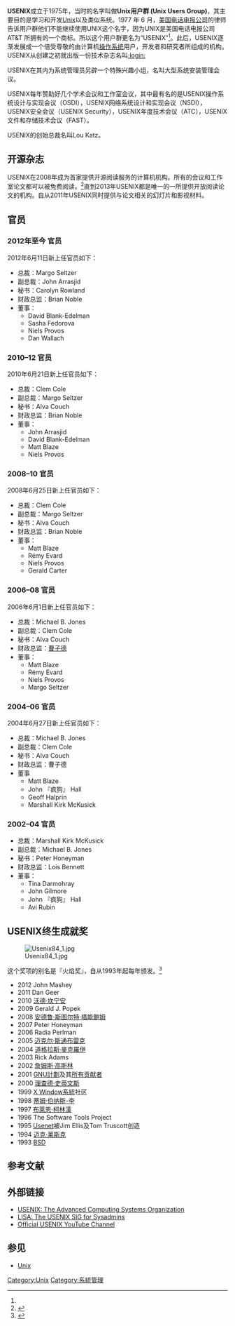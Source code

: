{{Infobox organization
| name         = USENIX
| image        = USENIX emblem.png
| image_border =
| size         = 200px 
| alt          = 红色的"USENIX"商标，下方为灰色的字幕『高等计算系统协会』
| caption      = USENIX: 高等计算系统协会
| formation    = 1975
| type         =
| headquarters = {{USA}}[[加州|加州]][[伯克利|伯克利]]
| location     =
| membership   = 
| language     =
| leader_title = 总裁
| leader_name  = [[Margo_Seltzer|Margo Seltzer]]
| key_people   =
| num_staff    =
| budget       =
| website      = {{URL|http://www.usenix.org/}}
}}

'''USENIX'''成立于1975年，当时的名字叫做'''Unix用户群 (Unix Users Group)'''，其主要目的是学习和开发[[Unix|Unix]]以及类似系统。1977 年 6 月，[[美国电话电报公司|美国电话电报公司]]的律师告诉用户群他们不能继续使用UNIX这个名字，因为UNIX是美国电话电报公司 AT&T 所拥有的一个商标。所以这个用户群更名为“USENIX”<ref name="auugn24_2" />。此后，USENIX逐渐发展成一个倍受尊敬的由计算机[[操作系统|操作系统]]用户，开发者和研究者所组成的机构。USENIX从创建之初就出版一份技术杂志名叫[http://www.usenix.org/publications/login/ ;login:] {{Wayback|url=http://www.usenix.org/publications/login/ |date=20220120074917 }}

USENIX在其内为系统管理员另辟一个特殊兴趣小组，名叫大型系统安装管理会议。

USENIX每年赞助好几个学术会议和工作室会议，其中最有名的是USENIX操作系统设计与实现会议（OSDI），USENIX网络系统设计和实现会议（NSDI），USENIX安全会议（USENIX Security），USENIX年度技术会议（ATC），USENIX文件和存储技术会议（FAST）。

USENIX的创始总裁名叫Lou Katz。

== 开源杂志 ==
USENIX在2008年成为首家提供开源阅读服务的计算机机构。所有的会议和工作室论文都可以被免费阅读。<ref>{{Cite web |url=https://www.usenix.org/blog/usenix-supports-open-access |title=USENIX Supports Open Access |accessdate=2014-01-09 |archive-date=2014-05-30 |archive-url=https://web.archive.org/web/20140530192015/https://www.usenix.org/blog/usenix-supports-open-access |dead-url=no }}</ref>直到2013年USENIX都是唯一的一所提供开放阅读论文的机构。自从2011年USENIX同时提供与论文相关的幻灯片和影视材料。

== 官员 ==

=== 2012年至今 官员 ===
2012年6月11日新上任官员如下：
* 总裁：Margo Seltzer
* 副总裁：John Arrasjid
* 秘书：Carolyn Rowland
* 财政总监：Brian Noble
* 董事：
** David Blank-Edelman
** Sasha Fedorova
** Niels Provos
** Dan Wallach

=== 2010–12 官员 ===
2010年6月21日新上任官员如下：
* 总裁：Clem Cole
* 副总裁：Margo Seltzer
* 秘书：Alva Couch
* 财政总监：Brian Noble
* 董事：
** John Arrasjid
** David Blank-Edelman
** Matt Blaze
** Niels Provos

=== 2008–10 官员 ===
2008年6月25日新上任官员如下：
* 总裁：Clem Cole
* 副总裁：Margo Seltzer
* 秘书：Alva Couch
* 财政总监：Brian Noble
* 董事：
** Matt Blaze
** Rémy Evard
** Niels Provos
** Gerald Carter

=== 2006–08 官员 ===
2006年6月1日新上任官员如下：
* 总裁：Michael B. Jones
* 副总裁：Clem Cole
* 秘书：Alva Couch
* 财政总监：[[曹子德|曹子德]]
* 董事：
** Matt Blaze
** Rémy Evard
** Niels Provos
** Margo Seltzer

===2004–06 官员===
2004年6月27日新上任官员如下：
* 总裁：Michael B. Jones
* 副总裁：Clem Cole
* 秘书：Alva Couch
* 财政总监：曹子德
* 董事
** Matt Blaze
** John 『疯狗』 Hall
** Geoff Halprin
** Marshall Kirk McKusick

===2002–04 官员===
* 总裁：Marshall Kirk McKusick
* 副总裁：Michael B. Jones
* 秘书：Peter Honeyman
* 财政总监：Lois Bennett
* 董事：
** Tina Darmohray
** John Gilmore
** John 『疯狗』 Hall
** Avi Rubin

==USENIX终生成就奖==
[[File:Usenix84_1.jpg|right]]

这个奖项的别名是『火焰奖』，自从1993年起每年颁发。<ref>{{cite web|title=USENIX Flame Award|url=http://www.usenix.org/about/flame.html|publisher=USENIX|accessdate=July 19, 2011|archive-date=2012-01-11|archive-url=https://web.archive.org/web/20120111052838/http://www.usenix.org/about/flame.html|dead-url=no}}</ref>

* 2012 John Mashey
* 2011 Dan Geer
* 2010 [[沃德·坎宁安|沃德·坎宁安]]
* 2009 Gerald J. Popek
* 2008 [[安德鲁·斯图尔特·塔能鲍姆|安德鲁·斯图尔特·塔能鲍姆]]
* 2007 Peter Honeyman
* 2006 Radia Perlman
* 2005 [[迈克尔·斯通布雷克|迈克尔·斯通布雷克]]
* 2004 [[道格拉斯·麥克羅伊|道格拉斯·麥克羅伊]]
* 2003 Rick Adams
* 2002 [[詹姆斯·高斯林|詹姆斯·高斯林]]
* 2001 [[GNU計劃|GNU計劃]]及其[http://www.usenix.org/about/gnuremarks.html 所有贡献者] {{Wayback|url=http://www.usenix.org/about/gnuremarks.html |date=20120204044358 }}
* 2000 [[理查德·史蒂文斯|理查德·史蒂文斯]]
* 1999 [[X_Window系統|X Window系統]]社区
* 1998 [[蒂姆·伯纳斯-李|蒂姆·伯纳斯-李]]
* 1997 [[布萊恩·柯林漢|布萊恩·柯林漢]]
* 1996 The Software Tools Project
* 1995 [[Usenet|Usenet]]被Jim Ellis及Tom Truscott创造
* 1994 [[迈克·莱斯克|迈克·莱斯克]]
* 1993 [[BSD|BSD]]

== 参考文献 ==
{{Reflist|2|refs=
<ref name=auugn24_2>{{cite journal | first=Greg | last=Lehey | title=President's Column | journal=AUUGN | volume=24 | issue=2 | page=3 | publisher=AUUG, Inc. | url = http://books.google.com/books?id=SjCsT2rw4eEC | accessdate=June 3, 2010 |date=June 2003}}</ref>
}}

== 外部链接 ==
* [http://www.usenix.org/ USENIX: The Advanced Computing Systems Organization] {{Wayback|url=http://www.usenix.org/ |date=20220121091437 }}
* [http://www.usenix.org/lisa/ LISA: The USENIX SIG for Sysadmins] {{Wayback|url=http://www.usenix.org/lisa/ |date=20160811223650 }}
* [http://www.youtube.com/user/USENIXAssociation Official USENIX YouTube Channel] {{Wayback|url=http://www.youtube.com/user/USENIXAssociation |date=20220102024850 }}

== 参见 ==
* [[Unix|Unix]]

[[Category:Unix|Category:Unix]]
[[Category:系統管理|Category:系統管理]]
